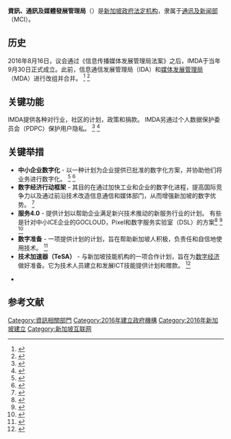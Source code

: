 
{{Infobox government agency|agency_name=資訊、通訊及媒體發展管理局|logo=https://www.imda.gov.sg/-/media/Imda/Images/Home/IMDA-Logo/logo-imda.webp?h=65&w=257&la=en&hash=E4F233E3731AADB56937FD44A6505268|formed={{Start date and age|df=y|2016|10|01}}|preceding1=信息通訊发展局（IDA）|preceding2=[[媒体发展管理局|媒体发展管理局]]（MDA）|jurisdiction=新加坡|budget=3400万新加坡元 (2011) {{Better source|date=December 2013|reason=this figure is outdated and no citations are available}}|headquarters={{新加坡}}丰树商业城巴西班让路10号 03-01|parent_agency=[[新加坡通讯及新闻部|通讯及新闻部]]|website={{url|http://www.imda.gov.sg}}|seal=|employees=|parent_department=}}
{{中文电视}}
'''資訊、通訊及媒體發展管理局'''（{{lang-en|Infocomm Media Development Authority, '''IMDA'''}}）是[[新加坡政府|新加坡政府]][[新加坡政府法定机构|法定机构]]，隶属于[[新加坡通讯及新闻部|通讯及新闻部]]（MCI）。

== 历史 ==
2016年8月16日，议会通过《信息传播媒体发展管理局法案》之后，IMDA于当年9月30日正式成立。此前，信息通信发展管理局（IDA）和[[媒体发展管理局|媒体发展管理局]]（MDA）进行改组并合并。 <ref>{{Cite web|title=Parliament passes Info-communications Media Development Authority Bill - Channel NewsAsia|url=http://www.channelnewsasia.com/news/singapore/parliament-passes-info/3048966.html|accessdate=2019-11-01|date=2016-08-26|archiveurl=https://web.archive.org/web/20160826220615/http://www.channelnewsasia.com/news/singapore/parliament-passes-info/3048966.html|archivedate=2016-08-26|dead-url=no}}</ref> <ref>{{Cite web|title=IMDA to Empower Businesses, Workers and Communities to Seize Opportunities in a Digital Future|url=http://www.imda.gov.sg/news-and-events/Media-Room/Media-Releases/2016/imda-to-empower-businesses-workers-and-communities-to-seize-opportunities-in-a-digital-future|accessdate=2019-11-01|work=Infocomm Media Development Authority|language=en|archive-date=2019-11-01|archive-url=https://web.archive.org/web/20191101095554/https://www2.imda.gov.sg/news-and-events/Media-Room/Media-Releases/2016/imda-to-empower-businesses-workers-and-communities-to-seize-opportunities-in-a-digital-future|dead-url=no}}</ref>

== 关键功能 ==
IMDA提供各种对行业，社区的计划，政策和捐款。 IMDA另通过个人数据保护委员会（PDPC）保护用户隐私。 <ref>{{Cite web|title=IDA, MDA restructuring to create new entities (Amended)|url=https://www.businesstimes.com.sg/technology/ida-mda-restructuring-to-create-new-entities-amended|accessdate=2019-11-01|author=Choudhury|date=2016-01-19|first=Amit Roy|work=The Business Times|language=en|archive-date=2019-11-01|archive-url=https://web.archive.org/web/20191101095712/https://www.businesstimes.com.sg/technology/ida-mda-restructuring-to-create-new-entities-amended|dead-url=no}}</ref> <ref>{{Cite web|title=About IMDA|url=http://www.imda.gov.sg/Who-We-Are/about-imda|accessdate=2019-11-01|work=Infocomm Media Development Authority|language=en|archive-date=2021-05-05|archive-url=https://web.archive.org/web/20210505232229/https://www.imda.gov.sg/Who-We-Are/about-imda|dead-url=no}}</ref>

== 关键举措 ==

* '''中小企业数字化''' - 以一种计划为企业提供已批准的数字化方案，并协助他们将业务进行数字化。 <ref>{{Cite web|title=Singapore Budget 2019: SMEs Go Digital programme to be expanded|url=https://www.businesstimes.com.sg/government-economy/singapore-budget-2019/singapore-budget-2019-smes-go-digital-programme-to-be|accessdate=2019-11-01|author=Lee|date=2019-02-18|first=Jamie|work=The Business Times|language=en|archive-date=2020-10-28|archive-url=https://web.archive.org/web/20201028150536/https://www.businesstimes.com.sg/government-economy/singapore-budget-2019/singapore-budget-2019-smes-go-digital-programme-to-be|dead-url=no}}</ref> <ref>{{Cite web|title=SMEs Go Digital|url=http://www.imda.gov.sg/programme-listing/smes-go-digital|accessdate=2019-11-01|work=Infocomm Media Development Authority|language=en|archive-date=2021-05-01|archive-url=https://web.archive.org/web/20210501050808/https://www.imda.gov.sg/programme-listing/smes-go-digital|dead-url=no}}</ref>
* '''数字经济行动框架''' - 其目的在通过加快工业和企业的数字化进程，提高国际竞争力以及通过前沿技术改造信息通信和媒体部门，从而增强新加坡的数字优势。 <ref>{{Cite web|title=Singapore’s IMDA introduces Digital Economy Framework for Action to promote collaboration|url=https://www.opengovasia.com/singapores-imda-introduces-digital-economy-framework-for-action-to-promote-collaboration/|accessdate=2019-11-01|date=2018-05-22|work=OpenGov Asia|language=en-US|archive-date=2019-11-01|archive-url=https://web.archive.org/web/20191101101044/https://www.opengovasia.com/singapores-imda-introduces-digital-economy-framework-for-action-to-promote-collaboration/|dead-url=no}}</ref>
* '''服务4.0''' - 提供计划以帮助企业满足新兴技术推动的新服务行业的计划。 有些是针对中小ICE企业的GOCLOUD，Pixel和数字服务实验室（DSL）的方案<ref>{{Cite web|title=In pursuit of Services 4.0 - a Singapore perspective|url=https://www.businesstimes.com.sg/opinion/in-pursuit-of-services-40-a-singapore-perspective|accessdate=2019-11-01|author=Bose|date=2019-02-26|first=Mohit Mehrotra, Samrat|work=The Business Times|language=en|archive-date=2019-11-01|archive-url=https://web.archive.org/web/20191101095547/https://www.businesstimes.com.sg/opinion/in-pursuit-of-services-40-a-singapore-perspective|dead-url=no}}</ref> <ref>{{Cite web|title=IMDA identifies Services 4.0 as future of services in a digital economy|url=https://www.connectedtoindia.com/imda-identifies-services-40-as-future-of-services-in-a-digital-economy-4820.html|accessdate=2019-11-01|work=www.connectedtoindia.com|archive-date=2021-01-25|archive-url=https://web.archive.org/web/20210125140244/https://www.connectedtoindia.com/imda-identifies-services-40-as-future-of-services-in-a-digital-economy-4820.html|dead-url=no}}</ref> <ref>{{Cite web|title=Singapore Technology Roadmap identifies Services 4.0 as the future of services|url=https://www.digitalnewsasia.com/digital-economy/singapore-technology-roadmap-identifies-services-40-future-services|accessdate=2019-11-01|date=2018-11-23|work=Digital News Asia|language=en|archive-date=2021-01-20|archive-url=https://web.archive.org/web/20210120140615/https://www.digitalnewsasia.com/digital-economy/singapore-technology-roadmap-identifies-services-40-future-services|dead-url=no}}</ref>
* '''数字准备''' - 一项提供计划的计划，旨在帮助新加坡人积极，负责任和自信地使用技术。 <ref>{{Cite web|title=Digital Readiness|url=http://www.imda.gov.sg/for-community/digital-readiness|accessdate=2019-11-01|work=Infocomm Media Development Authority|language=en|archive-date=2021-04-17|archive-url=https://web.archive.org/web/20210417220927/https://www.imda.gov.sg/for-community/digital-readiness|dead-url=no}}</ref>
* '''技术加速器（TeSA）''' - 与新加坡技能机构的一项合作计划，旨在为[[数字经济|数字经济]]做好准备。它为技术人员建立和发展ICT技能提供计划和赠款。 <ref>{{Cite web|title=TechSkills Accelerator (TeSA)|url=http://www.imda.gov.sg/programme-listing/TechSkills-Accelerator-TeSA|accessdate=2019-12-09|work=Infocomm Media Development Authority|language=en|archive-date=2021-05-01|archive-url=https://web.archive.org/web/20210501053830/https://www.imda.gov.sg/programme-listing/TechSkills-Accelerator-TeSA|dead-url=no}}</ref>

*

== 参考文献 ==
{{Reflist}}
[[Category:資訊相關部門|Category:資訊相關部門]]
[[Category:2016年建立政府機構|Category:2016年建立政府機構]]
[[Category:2016年新加坡建立|Category:2016年新加坡建立]]
[[Category:新加坡互联网|Category:新加坡互联网]]
